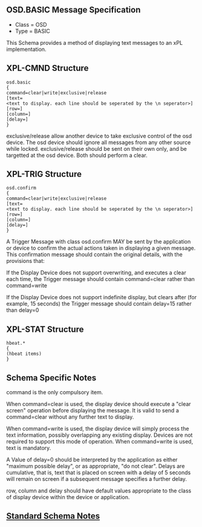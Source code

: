 == OSD.BASIC Message Specification ==

*Class = OSD
*Type  = BASIC

This Schema provides a method of displaying text messages to an xPL
implementation.

== XPL-CMND Structure ==

 osd.basic
 {
 command=clear|write|exclusive|release
 [text=<text to display. each line should be seperated by the \n seperator>]
 [row=<display row>]
 [column=<display from column>]
 [delay=<seconds to display>]
 }

exclusive/release allow another device to take exclusive control of
the osd device.  The osd device should ignore all messages from any
other source while locked.  exclusive/release should be sent on their
own only, and be targetted at the osd device.  Both should perform a
clear.


== XPL-TRIG Structure ==

 osd.confirm
 {
 command=clear|write|exclusive|release
 [text=<text to display. each line should be seperated by the \n seperator>]
 [row=<display row>]
 [column=<display from column>]
 [delay=<seconds to display>]
 }

A Trigger Message with class osd.confirm MAY be sent by the
application or device to confirm the actual actions taken in
displaying a given message.  This confirmation message should contain
the original details, with the provisions that:

If the Display Device does not support overwriting, and executes a
clear each time, the Trigger message should contain command=clear
rather than command=write

If the Display Device does not support indefinite display, but clears
after (for example, 15 seconds) the Trigger message should contain
delay=15 rather than delay=0

== XPL-STAT Structure ==

 hbeat.*
 {
 (hbeat items)
 } 


== Schema Specific Notes ==

command is the only compulsory item.

When command=clear is used, the display device should execute a "clear
screen" operation before displaying the message.  It is valid to send a
command=clear without any further text to display.

When command=write is used, the display device will simply process the
text information, possibly overlapping any existing display.  Devices
are not required to support this mode of operation.  When command=write
is used, text is mandatory.

A Value of delay=0 should be interpreted by the application as either
"maximum possible delay", or as appropriate, "do not clear".  Delays
are cumulative, that is, text that is placed on screen with a delay of
5 seconds will remain on screen if a subsequent message specifies a
further delay.

row, column and delay should have default values appropriate to the
class of display device within the device or application.


== [[Standard Schema Notes]] ==